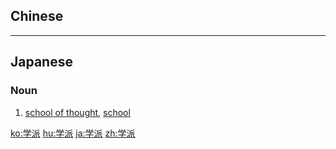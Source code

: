 {{also|學派}}
==Chinese==
{{zh-see|學派}}

----

==Japanese==
{{ja-kanjitab|がく|は|yomi=on}}

===Noun===
{{ja-noun|がくは}}

# [[school of thought]], [[school]]

[[ko:学派]]
[[hu:学派]]
[[ja:学派]]
[[zh:学派]]